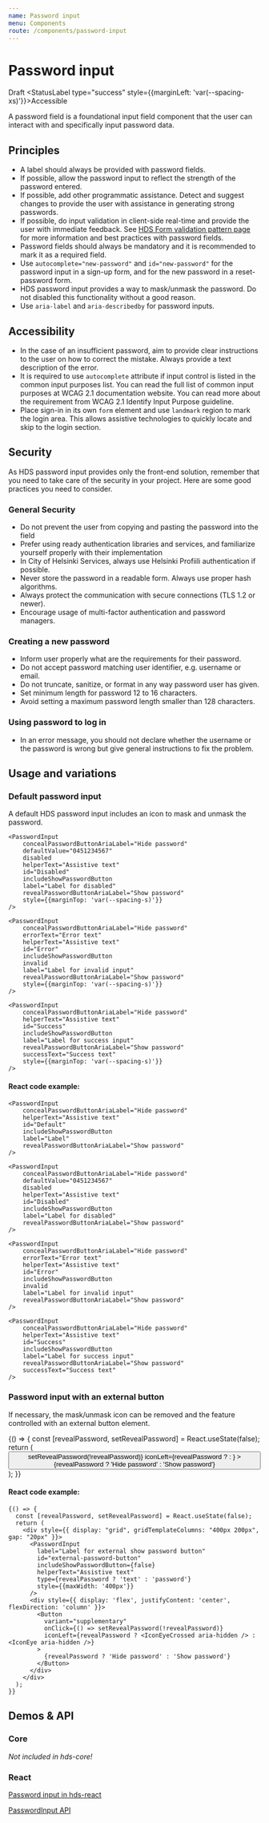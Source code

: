 ```yaml
---
name: Password input
menu: Components
route: /components/password-input
---
```




# Password input

<StatusLabel type="alert">Draft</StatusLabel>
<StatusLabel type="success" style={{marginLeft: 'var(--spacing-xs)'}}>Accessible</StatusLabel>

<LargeParagraph>
    A password field is a foundational input field component that the user can interact with and specifically input password data.
</LargeParagraph>

## Principles
- A label should always be provided with password fields.
- If possible, allow the password input to reflect the strength of the password entered.
- If possible, add other programmatic assistance. Detect and suggest changes to provide the user with assistance in generating strong passwords.
- If possible, do input validation in client-side real-time and provide the user with immediate feedback. See [HDS Form validation pattern page](/patterns/form-validation) for more information and best practices with password fields.
- Password fields should always be mandatory and it is recommended to mark it as a required field.
- Use `autocomplete="new-password"` and `id="new-password"` for the password input in a sign-up form, and for the new password in a reset-password form.
- HDS password input provides a way to mask/unmask the password. Do not disabled this functionality without a good reason.
- Use `aria-label` and `aria-describedby` for password inputs.

## Accessibility
- In the case of an insufficient password, aim to provide clear instructions to the user on how to correct the mistake. Always provide a text description of the error.
- It is required to use `autocomplete` attribute if input control is listed in the common input purposes list. You can read the full list of common input purposes at <Link href="https://www.w3.org/TR/WCAG21/#input-purposes" external>WCAG 2.1 documentation website</Link>. You can read more about the requirement from <Link href="https://www.w3.org/WAI/WCAG21/Understanding/identify-input-purpose" external>WCAG 2.1 Identify Input Purpose guideline</Link>.
- Place sign-in in its own `form` element and use `landmark` region to mark the login area. This allows assistive technologies to quickly locate and skip to the login section.

## Security
As HDS password input provides only the front-end solution, remember that you need to take care of the security in your project.
Here are some good practices you need to consider.

### General Security
- Do not prevent the user from copying and pasting the password into the field
- Prefer using ready authentication libraries and services, and familiarize yourself properly with their implementation
- In City of Helsinki Services, always use Helsinki Profiili authentication if possible.
- Never store the password in a readable form. Always use proper hash algorithms.
- Always protect the communication with secure connections (TLS 1.2 or newer).
- Encourage usage of multi-factor authentication and password managers.

### Creating a new password
- Inform user properly what are the requirements for their password.
- Do not accept password matching user identifier, e.g. username or email.
- Do not truncate, sanitize, or format in any way password user has given.
- Set minimum length for password 12 to 16 characters.
- Avoid setting a maximum password length smaller than 128 characters.

### Using password to log in
- In an error message, you should not declare whether the username or the password is wrong but give general instructions to fix the problem.

## Usage and variations

### Default password input
A default HDS password input includes an icon to mask and unmask the password.

<Playground>
<div
style={{
    maxWidth: '400px'
}}
>
    <PasswordInput
        concealPasswordButtonAriaLabel="Hide password"
        helperText="Assistive text"
        id="Default"
        includeShowPasswordButton
        label="Label"
        revealPasswordButtonAriaLabel="Show password"
    />

    <PasswordInput
        concealPasswordButtonAriaLabel="Hide password"
        defaultValue="0451234567"
        disabled
        helperText="Assistive text"
        id="Disabled"
        includeShowPasswordButton
        label="Label for disabled"
        revealPasswordButtonAriaLabel="Show password"
        style={{marginTop: 'var(--spacing-s)'}}
    />

    <PasswordInput
        concealPasswordButtonAriaLabel="Hide password"
        errorText="Error text"
        helperText="Assistive text"
        id="Error"
        includeShowPasswordButton
        invalid
        label="Label for invalid input"
        revealPasswordButtonAriaLabel="Show password"
        style={{marginTop: 'var(--spacing-s)'}}
    />

    <PasswordInput
        concealPasswordButtonAriaLabel="Hide password"
        helperText="Assistive text"
        id="Success"
        includeShowPasswordButton
        label="Label for success input"
        revealPasswordButtonAriaLabel="Show password"
        successText="Success text"
        style={{marginTop: 'var(--spacing-s)'}}
    />
</div>
</Playground>

#### React code example:
```tsx
<PasswordInput
    concealPasswordButtonAriaLabel="Hide password"
    helperText="Assistive text"
    id="Default"
    includeShowPasswordButton
    label="Label"
    revealPasswordButtonAriaLabel="Show password"
/>

<PasswordInput
    concealPasswordButtonAriaLabel="Hide password"
    defaultValue="0451234567"
    disabled
    helperText="Assistive text"
    id="Disabled"
    includeShowPasswordButton
    label="Label for disabled"
    revealPasswordButtonAriaLabel="Show password"
/>

<PasswordInput
    concealPasswordButtonAriaLabel="Hide password"
    errorText="Error text"
    helperText="Assistive text"
    id="Error"
    includeShowPasswordButton
    invalid
    label="Label for invalid input"
    revealPasswordButtonAriaLabel="Show password"
/>

<PasswordInput
    concealPasswordButtonAriaLabel="Hide password"
    helperText="Assistive text"
    id="Success"
    includeShowPasswordButton
    label="Label for success input"
    revealPasswordButtonAriaLabel="Show password"
    successText="Success text"
/>
```

### Password input with an external button
If necessary, the mask/unmask icon can be removed and the feature controlled with an external button element.

<Playground>
{() => {
  const [revealPassword, setRevealPassword] = React.useState(false);
  return (
    <div style={{ display: "grid", gridTemplateColumns: "400px 200px", gap: "20px" }}>
      <PasswordInput
        label="Label for external show password button"
        id="external-password-button"
        includeShowPasswordButton={false}
        helperText="Assistive text"
        type={revealPassword ? 'text' : 'password'}
        style={{maxWidth: '400px'}}
      />
      <div style={{ display: 'flex', justifyContent: 'center', flexDirection: 'column' }}>
        <Button
          variant="supplementary"
          onClick={() => setRevealPassword(!revealPassword)}
          iconLeft={revealPassword ? <IconEyeCrossed aria-hidden /> : <IconEye aria-hidden />}
        >
          {revealPassword ? 'Hide password' : 'Show password'}
        </Button>
      </div>
    </div>
  );
}}
</Playground>

#### React code example:
```tsx
{() => {
  const [revealPassword, setRevealPassword] = React.useState(false);
  return (
    <div style={{ display: "grid", gridTemplateColumns: "400px 200px", gap: "20px" }}>
      <PasswordInput
        label="Label for external show password button"
        id="external-password-button"
        includeShowPasswordButton={false}
        helperText="Assistive text"
        type={revealPassword ? 'text' : 'password'}
        style={{maxWidth: '400px'}}
      />
      <div style={{ display: 'flex', justifyContent: 'center', flexDirection: 'column' }}>
        <Button
          variant="supplementary"
          onClick={() => setRevealPassword(!revealPassword)}
          iconLeft={revealPassword ? <IconEyeCrossed aria-hidden /> : <IconEye aria-hidden />}
        >
          {revealPassword ? 'Hide password' : 'Show password'}
        </Button>
      </div>
    </div>
  );
}}
```

## Demos & API

### Core

_Not included in hds-core!_

### React

[Password input in hds-react](/storybook/react/?path=/story/components-timeinput--default)

[PasswordInput API](/storybook/react/?path=/docs/components-timeinput--default)
